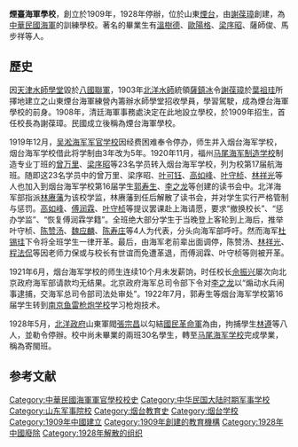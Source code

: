 '''煙臺海軍學校'''，創立於1909年，1928年停辦，位於山東[[煙台|煙台]]，由[[謝葆璋|謝葆璋]]創建，為[[中華民國海軍|中華民國海軍]]的訓練學校。著名的畢業生有[[溫樹德|溫樹德]]、[[歐陽格|歐陽格]]、[[梁序昭|梁序昭]]、薩師俊、馬步祥等人。

==歷史==
因[[天津水師學堂|天津水師學堂]]毀於[[八國聯軍|八國聯軍]]，1903年[[北洋水師|北洋水師]]統領[[薩鎮冰|薩鎮冰]]令[[謝葆璋|謝葆璋]]於[[葉祖珪|葉祖珪]]所擇地建立之山東煙台海軍練營內籌辦水師學堂招收學員，學習駕駛，成為煙台海軍學校的前身。1908年，清廷海軍事務處決定在此地設立學校，於1909年招生，首任校長為謝葆璋。民國成立後稱為煙台海軍學校。

1919年12月，[[吴淞海军军官学校|吴淞海军军官学校]]因经费困难奉令停办，师生并入烟台海军学校，烟台海军学校借此将学制由3年改为5年。1920年11月，福州[[马尾海军制造学校|马尾海军制造学校]]制造专业丁班的[[曾万里|曾万里]]、[[梁序昭|梁序昭]]等23名学员转入烟台海军学校，列为校第17届航海班。随即这23名学员中的曾万里、梁序昭、[[叶可钰|叶可钰]]、[[高如峰|高如峰]]、[[叶守桢|叶守桢]]、[[林祥光|林祥光]]等人也加入到烟台海军学校第16届学生[[郭寿生|郭寿生]]、[[李之龙|李之龙]]等创建的读书会中。北洋海军部指派[[林赓藩|林赓藩]]为该校学监，林赓藩到任后解散了读书会，并对学生实行严格管制与惩罚。[[高如峰|高如峰]]、[[傅润霖|傅润霖]]、[[叶守桢|叶守桢]]等提议罢课赴上海请愿，要求“撤换校长”、“惩办学监”、“恢复傅润霖学籍”。全班绝大部分学生于当晚登上客轮到上海后，推举叶守桢、[[陈赞汤|陈赞汤]]、[[魏应麟|魏应麟]]、[[陈寿庄|陈寿庄]]等4人为代表，分头向海军部呼吁。然而海军[[杜锡珪|杜锡珪]]下令将全班学生一律开革。最后，由海军老前辈出面调停，陈赞汤、[[林祥光|林祥光]]、[[程法侃|程法侃]]等因老师力保或与校长有世谊而免遭革退，而傅润霖、叶守桢等则被开革。

1921年6月，烟台海军学校的师生连续10个月未发薪饷，时任校长[[佘振兴|佘振兴]]屡次向北京政府海军部请款均无结果。北京政府海军总司令部下令对[[李之龙|李之龙]]以“煽动水兵闹事逮捕，交海军总司令部司法处审处”。1922年7月，郭寿生等烟台海军学校第16届学生转到[[南京鱼雷枪炮学校|南京鱼雷枪炮学校]]学习枪炮技术。

1928年5月，[[北洋政府|北洋政府]]山東軍閥[[張宗昌|張宗昌]]以勾結[[國民革命軍|國民革命軍]]為由，拘捕學生[[林遵|林遵]]等八人，並勒令停辦。校中尚未畢業的兩班30名學生，轉至[[马尾海军学校|马尾海军学校]]完成學業，稱為寄閩班。

== 参考文献 ==
{{Reflist}}

[[Category:中華民國海軍軍官學校校史|Category:中華民國海軍軍官學校校史]]
[[Category:中华民国大陆时期军事学校|Category:中华民国大陆时期军事学校]]
[[Category:山东军事院校|Category:山东军事院校]]
[[Category:烟台教育史|Category:烟台教育史]]
[[Category:烟台学校|Category:烟台学校]]
[[Category:1909年中國建立|Category:1909年中國建立]]
[[Category:1909年創建的教育機構|Category:1909年創建的教育機構]]
[[Category:1928年中國廢除|Category:1928年中國廢除]]
[[Category:1928年解散的组织|Category:1928年解散的组织]]
